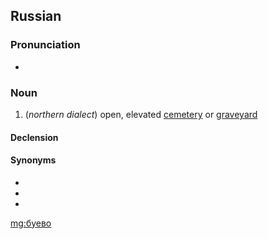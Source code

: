 ==Russian==

===Pronunciation===
* {{ru-IPA|бу́ево}}

===Noun===
{{ru-noun+|бу́ево}}

# {{context|regional|rare|lang=ru}} (''northern dialect'') open, elevated [[cemetery]] or [[graveyard]]

====Declension====
{{ru-noun-table|бу́ево}}

====Synonyms====
* {{l|ru|буява}}
* {{l|ru|кладбище}}
* {{l|ru|могила}}

[[mg:буево]]